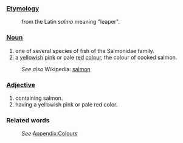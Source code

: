 ===[[Etymology]]===
:from the Latin ''salmo'' meaning "leaper".
===[[Noun]]===
#one of several species of fish of the Salmonidae family.
#a [[yellow]]ish [[pink]] or pale [[red]] [[color|colour]], the colour of cooked salmon.
:''See also'' Wikipedia: [[w:salmon|salmon]]
===[[Adjective]]===
#containing salmon.
#having a yellowish pink or pale red color.
===Related words===
:''See'' [[Wiktionary_Appendix:Colours|Appendix:Colours]]